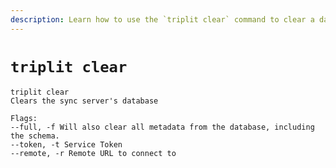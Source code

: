 ```yaml
---
description: Learn how to use the `triplit clear` command to clear a database.
---
```


# `triplit clear`

```
triplit clear
Clears the sync server's database

Flags:
--full, -f Will also clear all metadata from the database, including the schema.
--token, -t Service Token
--remote, -r Remote URL to connect to
```
